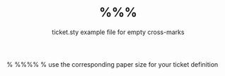 %%%%
%
% ticket.sty example file for empty cross-marks
%
%%%%
% use the corresponding paper size for your ticket definition
\documentclass[a4paper]{letter}


\usepackage{lmodern}
\usepackage{fmtcount}
% load ticket.sty with the appropriate ticket definition
	\usepackage[square,emptycrossmark,rowmode]{ticket}
%\usepackage[square,emptycrossmark]{ticket}

% load misc stuff
\usepackage{graphicx}
\usepackage{color}
%\usepackage{layout}

% make your default ticket. \ticketdefault is somewhat like a background
% here it is empty, because we use different tickets for the front an
% the back of our card
\renewcommand{\ticketdefault}{%
}

% now what do you like to put in your ticket
\newcommand{\acard}[7]{\ticket{%
    \put( 1, 16){#1}% datumEntity
    \put( 1, 13.3){#2}% record.date
    \put( 1, 10.64){#3}% Site
    \put( 1, 7.98){#4}% grid.ref
    \put( 1, 5.32){#5}% recorder.name
    \put( 1, 3){#6}% Method
    \put( 1, 0.5){#7}% BF code
}}


% \put( 2, 1){Number:\bfseries #1}
% a counter, which makes life easier...
%\newcounter{numcards}
%
%%
%\newcounter{numcards}%
%\newcommand{\printcntr}{%
%	\padzeroes[3]{\decimal{numcards}} %
%}


\begin{document}
	
%\layout\newpage
\sffamily
\fontsize{6pt}{6pt}
\selectfont

{{{cards}}}


% cards with crossmarks
%\setcounter{numcards}{0}\ticketreset\clearpage%
%\makeatletter\@boxedfalse\@crossmarktrue\makeatother
%\whiledo{\thenumcards<3}{\stepcounter{numcards}\acard{\printcntr}}%

%\acard


\end{document}


